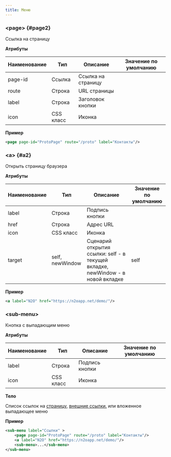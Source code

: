 ```yaml
---
title: Меню
---
```


### &lt;page&gt; {#page2}

Ссылка на страницу

**Атрибуты**

|Наименование|Тип      |Описание          |Значение по умолчанию|
|------------|---------|------------------|---------------------|
|page-id     |Ссылка   |Ссылка на страницу|                     |
|route       |Строка   |URL страницы      |                     |
|label       |Строка   |Заголовок кнопки  |                     |
|icon        |CSS класс|Иконка            |                     |

**Пример**

```xml
<page page-id="ProtoPage" route="/proto" label="Контакты"/>
```

### &lt;a&gt; {#a2}

Открыть страницу браузера

**Атрибуты**

|Наименование|Тип            |Описание                                                                       |Значение по умолчанию|
|------------|---------------|-------------------------------------------------------------------------------|---------------------|
|label       |Строка         |Подпись кнопки                                                                 |                     |
|href        |Строка         |Адрес URL                                                                      |                     |
|icon        |CSS класс      |Иконка                                                                         |                     |
|target      |self, newWindow|Сценарий открытия ссылки: self - в текущей вкладке, newWindow - в новой вкладке|self                 |

**Пример**

```xml
<a label="N2O" href="https://n2oapp.net/demo/"/>
```

### &lt;sub-menu&gt;

Кнопка с выпадающим меню

**Атрибуты**

|Наименование|Тип      |Описание      |Значение по умолчанию|
|------------|---------|--------------|---------------------|
|label       |Строка   |Подпись кнопки|                     |
|icon        |CSS класс|Иконка        |                     |

**Тело**

Список ссылок на [страницу](#page2), [внешние ссылки.](#a2)
или вложенное выпадающее меню

**Пример**

```xml
<sub-menu label="Ссылки" >
    <page page-id="ProtoPage" route="/proto" label="Контакты"/>
    <a label="N2O" href="https://n2oapp.net/demo/"/>
    <sub-menu>...</sub-menu>
</sub-menu>
```
